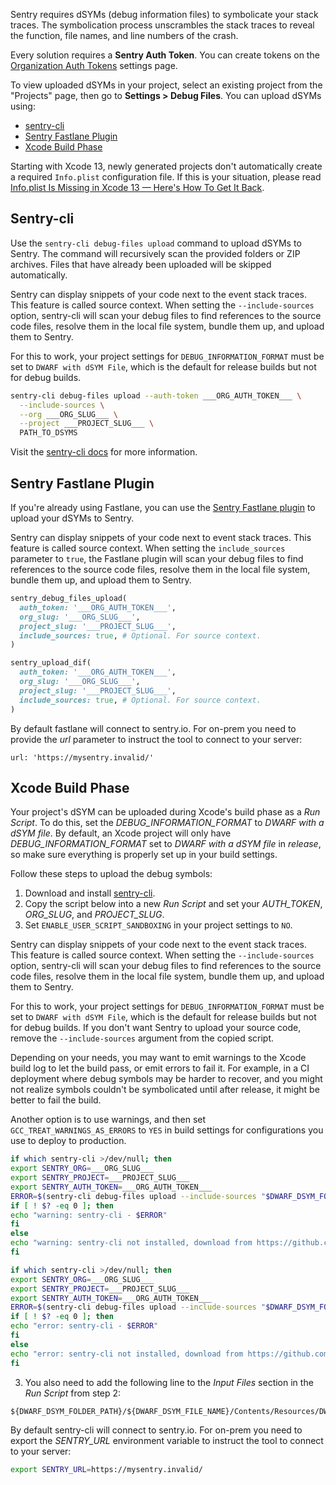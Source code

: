 Sentry requires dSYMs (debug information files) to symbolicate your stack traces. The symbolication process unscrambles the stack traces to reveal the function, file names, and line numbers of the crash.

Every solution requires a **Sentry Auth Token**. You can create tokens on the [Organization Auth Tokens](https://sentry.io/orgredirect/organizations/:orgslug/settings/auth-tokens/) settings page.

To view uploaded dSYMs in your project, select an existing project from the "Projects" page, then go to **Settings > Debug Files**. You can upload dSYMs using:

- [sentry-cli](#sentry-cli)
- [Sentry Fastlane Plugin](#fastlane)
- [Xcode Build Phase](#xcode-build-phase)

<Note>

Starting with Xcode 13, newly generated projects don't automatically create a required `Info.plist` configuration file.
If this is your situation, please read [Info.plist Is Missing in Xcode 13 — Here's How To Get It Back](https://betterprogramming.pub/info-plist-is-missing-in-xcode-13-heres-how-to-get-it-back-1a7abf3e2514).

</Note>

## Sentry-cli

Use the `sentry-cli debug-files upload` command to upload dSYMs to Sentry. The command will recursively scan the provided folders or ZIP archives. Files that have already been uploaded will be skipped automatically.

Sentry can display snippets of your code next to the event stack traces. This feature is called <PlatformLink to="/data-management/debug-files/source-context/">source context</PlatformLink>. When setting the `--include-sources` option, sentry-cli will scan your debug files to find references to the source code files, resolve them in the local file system, bundle them up, and upload them to Sentry.

For this to work, your project settings for `DEBUG_INFORMATION_FORMAT` must be set to `DWARF with dSYM File`, which is the default for release builds but not for debug builds.

<OrgAuthTokenNote />

```bash
sentry-cli debug-files upload --auth-token ___ORG_AUTH_TOKEN___ \
  --include-sources \
  --org ___ORG_SLUG___ \
  --project ___PROJECT_SLUG___ \
  PATH_TO_DSYMS
```

Visit the [sentry-cli docs](/product/cli/dif/#uploading-files) for more information.

## Sentry Fastlane Plugin

If you're already using Fastlane, you can use the [Sentry Fastlane plugin](https://github.com/getsentry/sentry-fastlane-plugin)
to upload your dSYMs to Sentry.

Sentry can display snippets of your code next to event stack traces. This feature is called <PlatformLink to="/data-management/debug-files/source-context/">source context</PlatformLink>. When setting the `include_sources` parameter to `true`, the Fastlane plugin will scan your debug files to find references to the source code files, resolve them in the local file system, bundle them up, and upload them to Sentry.

<OrgAuthTokenNote />

```ruby {tabTitle:Current Fastlane plugin}
sentry_debug_files_upload(
  auth_token: '___ORG_AUTH_TOKEN___',
  org_slug: '___ORG_SLUG___',
  project_slug: '___PROJECT_SLUG___',
  include_sources: true, # Optional. For source context.
)
```

```ruby {tabTitle:Fastlane plugin before 1.20.0}
sentry_upload_dif(
  auth_token: '___ORG_AUTH_TOKEN___',
  org_slug: '___ORG_SLUG___',
  project_slug: '___PROJECT_SLUG___',
  include_sources: true, # Optional. For source context.
)
```

<Alert level="" title="On Prem">

By default fastlane will connect to sentry.io. For on-prem you need to provide the _url_ parameter to instruct the tool to connect to your server:

```
url: 'https://mysentry.invalid/'
```

</Alert>

## Xcode Build Phase

Your project's dSYM can be uploaded during Xcode's build phase as a _Run Script_. To do this, set the _DEBUG_INFORMATION_FORMAT_ to _DWARF with a dSYM file_. By default, an Xcode project will only have _DEBUG_INFORMATION_FORMAT_ set to _DWARF with a dSYM file_ in _release_, so make sure everything is properly set up in your build settings.

Follow these steps to upload the debug symbols:

1.  Download and install [sentry-cli](/product/cli/installation/).
2.  Copy the script below into a new _Run Script_ and set your _AUTH_TOKEN_, _ORG_SLUG_, and _PROJECT_SLUG_.
3.  Set `ENABLE_USER_SCRIPT_SANDBOXING` in your project settings to `NO`.

Sentry can display snippets of your code next to the event stack traces. This feature is called <PlatformLink to="/data-management/debug-files/source-context/">source context</PlatformLink>. When setting the `--include-sources` option, sentry-cli will scan your debug files to find references to the source code files, resolve them in the local file system, bundle them up, and upload them to Sentry.

For this to work, your project settings for `DEBUG_INFORMATION_FORMAT` must be set to `DWARF with dSYM File`, which is the default for release builds but not for debug builds. If you don't want Sentry to upload your source code, remove the `--include-sources` argument from the copied script.

<Alert level="" title="Warnings vs. Errors">

Depending on your needs, you may want to emit warnings to the Xcode build log to let the build pass, or emit errors to fail it. For example, in a CI deployment where debug symbols may be harder to recover, and you might not realize symbols couldn't be symbolicated until after release, it might be better to fail the build.

Another option is to use warnings, and then set `GCC_TREAT_WARNINGS_AS_ERRORS` to `YES` in build settings for configurations you use to deploy to production.

</Alert>

<OrgAuthTokenNote />

```bash {tabTitle:Warn on failures - nonblocking}
if which sentry-cli >/dev/null; then
export SENTRY_ORG=___ORG_SLUG___
export SENTRY_PROJECT=___PROJECT_SLUG___
export SENTRY_AUTH_TOKEN=___ORG_AUTH_TOKEN___
ERROR=$(sentry-cli debug-files upload --include-sources "$DWARF_DSYM_FOLDER_PATH" 2>&1 >/dev/null)
if [ ! $? -eq 0 ]; then
echo "warning: sentry-cli - $ERROR"
fi
else
echo "warning: sentry-cli not installed, download from https://github.com/getsentry/sentry-cli/releases"
fi
```

```bash {tabTitle:Error on failures - blocking}
if which sentry-cli >/dev/null; then
export SENTRY_ORG=___ORG_SLUG___
export SENTRY_PROJECT=___PROJECT_SLUG___
export SENTRY_AUTH_TOKEN=___ORG_AUTH_TOKEN___
ERROR=$(sentry-cli debug-files upload --include-sources "$DWARF_DSYM_FOLDER_PATH" --force-foreground 2>&1 >/dev/null)
if [ ! $? -eq 0 ]; then
echo "error: sentry-cli - $ERROR"
fi
else
echo "error: sentry-cli not installed, download from https://github.com/getsentry/sentry-cli/releases"
fi
```

3.  You also need to add the following line to the _Input Files_ section in the _Run Script_ from step 2:

[//]: # "Don't use bash here. Clicking the copy button on the code sample with bash"
[//]: # "removes the leading $."

```text
${DWARF_DSYM_FOLDER_PATH}/${DWARF_DSYM_FILE_NAME}/Contents/Resources/DWARF/${TARGET_NAME}
```

<Alert level="" title="Self Hosted">

By default sentry-cli will connect to sentry.io. For on-prem you need to export the _SENTRY_URL_ environment variable to instruct the tool to connect to your server:

```bash
export SENTRY_URL=https://mysentry.invalid/
```

</Alert>
